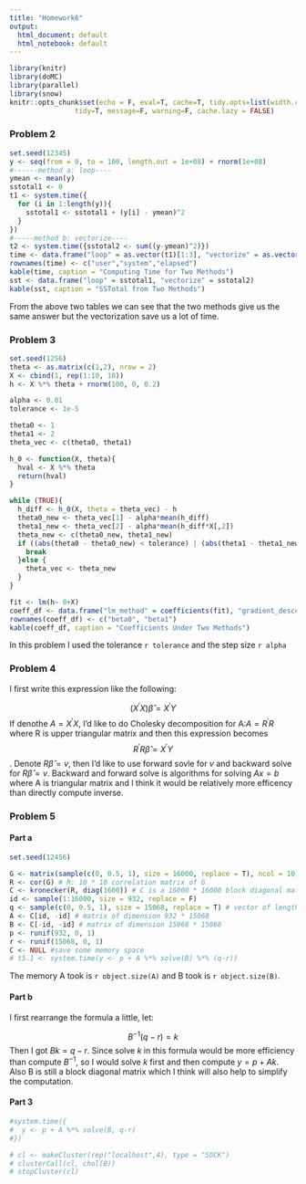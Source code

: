 ```yaml
---
title: "Homework6"
output:
  html_document: default
  html_notebook: default
---
```


```r
library(knitr)
library(doMC)
library(parallel)
library(snow)
knitr::opts_chunk$set(echo = F, eval=T, cache=T, tidy.opts=list(width.cutoff=55),
                tidy=T, message=F, warning=F, cache.lazy = FALSE)
```

### Problem 2  

```r
set.seed(12345)
y <- seq(from = 0, to = 100, length.out = 1e+08) + rnorm(1e+08)
#------method a: loop----
ymean <- mean(y)
sstotal1 <- 0
t1 <- system.time({
  for (i in 1:length(y)){
    sstotal1 <- sstotal1 + (y[i] - ymean)^2
  }
})
#-----method b: vectorize----
t2 <- system.time({sstotal2 <- sum((y-ymean)^2)})
time <- data.frame("loop" = as.vector(t1)[1:3], "vectorize" = as.vector(t2)[1:3])
rownames(time) <- c("user","system","elapsed")
kable(time, caption = "Computing Time for Two Methods")
sst <- data.frame("loop" = sstotal1, "vectorize" = sstotal2)
kable(sst, caption = "SSTotal from Two Methods")
```   

From the above two tables we can see that the two methods give us the same answer but the vectorization save us a lot of time.  

### Problem 3  

```r
set.seed(1256)
theta <- as.matrix(c(1,2), nrow = 2)
X <- cbind(1, rep(1:10, 10))
h <- X %*% theta + rnorm(100, 0, 0.2)

alpha <- 0.01
tolerance <- 1e-5

theta0 <- 1
theta1 <- 2
theta_vec <- c(theta0, theta1)

h_0 <- function(X, theta){
  hval <- X %*% theta
  return(hval)
}

while (TRUE){
  h_diff <- h_0(X, theta = theta_vec) - h
  theta0_new <- theta_vec[1] - alpha*mean(h_diff)
  theta1_new <- theta_vec[2] - alpha*mean(h_diff*X[,2])
  theta_new <- c(theta0_new, theta1_new)
  if ((abs(theta0 - theta0_new) < tolerance) | (abs(theta1 - theta1_new) < tolerance)){
    break
  }else {
    theta_vec <- theta_new
  }
}

fit <- lm(h~ 0+X)
coeff_df <- data.frame("lm_method" = coefficients(fit), "gradient_descent" = theta_vec)
rownames(coeff_df) <- c("beta0", "beta1")
kable(coeff_df, caption = "Coefficients Under Two Methods")
```  

In this problem I used the tolerance `r tolerance` and the step size `r alpha`

### Problem 4  

I first write this expression like the following:  

$$(X^{'}X)\hat{\beta} = X^{'}Y $$
If denothe $A = X^{'}X$, I'd like to do Cholesky decomposition for A:$A = R^{'}R$ where R is upper triangular matrix and then this expression becomes $$R^{'}R\hat{\beta} = X^{'}Y$$.
Denote $R\hat{\beta} = v$, then I'd like to use forward sovle for $v$ and backward solve for $R\hat{\beta} = v$. Backward and forward solve is algorithms for solving $Ax = b$ where A is triangular matrix and I think it would be relatively more efficency than directly compute inverse.  



### Problem 5  

#### Part a  

```r
set.seed(12456)

G <- matrix(sample(c(0, 0.5, 1), size = 16000, replace = T), ncol = 10)
R <- cor(G) # R: 10 * 10 correlation matrix of G
C <- kronecker(R, diag(1600)) # C is a 16000 * 16000 block diagonal matrix
id <- sample(1:16000, size = 932, replace = F)
q <- sample(c(0, 0.5, 1), size = 15068, replace = T) # vector of length 15068 
A <- C[id, -id] # matrix of dimension 932 * 15068
B <- C[-id, -id] # matrix of dimension 15068 * 15068
p <- runif(932, 0, 1)
r <- runif(15068, 0, 1)
C <- NULL #save some memory space
# t5.1 <- system.time(y <- p + A %*% solve(B) %*% (q-r))
```  

The memory A took is `r object.size(A)` and B took is `r object.size(B)`.  

#### Part b  

I first rearrange the formula a little, let:  

$$B^{-1} (q-r) = k$$
Then I got $Bk = q-r$. Since solve $k$ in this formula would be more efficiency than compute $B^{-1}$, so I would solve $k$ first and then compute $y = p + Ak$.  
Also B is still a block diagonal matrix which I think will also help to simplify the computation.  

#### Part 3  

```r

#system.time({
#  y <- p + A %*% solve(B, q-r)
#})

# cl <- makeCluster(rep("localhost",4), type = "SOCK")
# clusterCall(cl, chol(B))
# stopCluster(cl)
```












